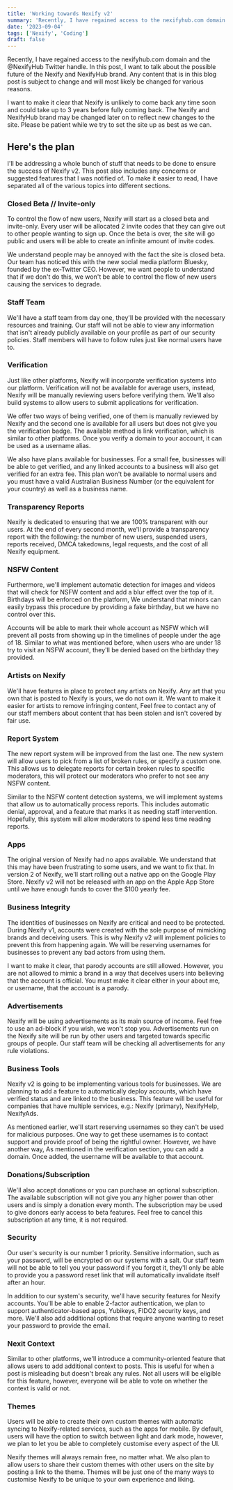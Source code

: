 ```yaml
---
title: 'Working towards Nexify v2'
summary: 'Recently, I have regained access to the nexifyhub.com domain and the @NexifyHub Twitter handle. Let’s talk about the future of NexifyHub.'
date: '2023-09-04'
tags: ['Nexify', 'Coding']
draft: false
---
```


Recently, I have regained access to the nexifyhub.com domain and the @NexifyHub Twitter handle. In this post, I want to talk about the possible future of the Nexify and NexifyHub brand. Any content that is in this blog post is subject to change and will most likely be changed for various reasons.

I want to make it clear that Nexify is unlikely to come back any time soon and could take up to 3 years before fully coming back. The Nexify and NexifyHub brand may be changed later on to reflect new changes to the site. Please be patient while we try to set the site up as best as we can.

## Here's the plan

I'll be addressing a whole bunch of stuff that needs to be done to ensure the success of Nexify v2. This post also includes any concerns or suggested features that I was notified of. To make it easier to read, I have separated all of the various topics into different sections.

### Closed Beta // Invite-only

To control the flow of new users, Nexify will start as a closed beta and invite-only. Every user will be allocated 2 invite codes that they can give out to other people wanting to sign up. Once the beta is over, the site will go public and users will be able to create an infinite amount of invite codes.

We understand people may be annoyed with the fact the site is closed beta. Our team has noticed this with the new social media platform Bluesky, founded by the ex-Twitter CEO. However, we want people to understand that if we don't do this, we won't be able to control the flow of new users causing the services to degrade.

### Staff Team

We'll have a staff team from day one, they'll be provided with the necessary resources and training. Our staff will not be able to view any information that isn't already publicly available on your profile as part of our security policies. Staff members will have to follow rules just like normal users have to.

### Verification

Just like other platforms, Nexify will incorporate verification systems into our platform. Verification will not be available for average users, instead, Nexify will be manually reviewing users before verifying them. We'll also build systems to allow users to submit applications for verification.

We offer two ways of being verified, one of them is manually reviewed by Nexify and the second one is available for all users but does not give you the verification badge. The available method is link verification, which is similar to other platforms. Once you verify a domain to your account, it can be used as a username alias.

We also have plans available for businesses. For a small fee, businesses will be able to get verified, and any linked accounts to a business will also get verified for an extra fee. This plan won't be available to normal users and you must have a valid Australian Business Number (or the equivalent for your country) as well as a business name.

### Transparency Reports

Nexify is dedicated to ensuring that we are 100% transparent with our users. At the end of every second month, we'll provide a transparency report with the following: the number of new users, suspended users, reports received, DMCA takedowns, legal requests, and the cost of all Nexify equipment.

### NSFW Content

Furthermore, we'll implement automatic detection for images and videos that will check for NSFW content and add a blur effect over the top of it. Birthdays will be enforced on the platform, We understand that minors can easily bypass this procedure by providing a fake birthday, but we have no control over this.

Accounts will be able to mark their whole account as NSFW which will prevent all posts from showing up in the timelines of people under the age of 18. Similar to what was mentioned before, when users who are under 18 try to visit an NSFW account, they'll be denied based on the birthday they provided.

### Artists on Nexify

We'll have features in place to protect any artists on Nexify. Any art that you own that is posted to Nexify is yours, we do not own it. We want to make it easier for artists to remove infringing content, Feel free to contact any of our staff members about content that has been stolen and isn't covered by fair use.

### Report System

The new report system will be improved from the last one. The new system will allow users to pick from a list of broken rules, or specify a custom one. This allows us to delegate reports for certain broken rules to specific moderators, this will protect our moderators who prefer to not see any NSFW content.

Similar to the NSFW content detection systems, we will implement systems that allow us to automatically process reports. This includes automatic denial, approval, and a feature that marks it as needing staff intervention. Hopefully, this system will allow moderators to spend less time reading reports.

### Apps

The original version of Nexify had no apps available. We understand that this may have been frustrating to some users, and we want to fix that. In version 2 of Nexify, we'll start rolling out a native app on the Google Play Store. Nexify v2 will not be released with an app on the Apple App Store until we have enough funds to cover the $100 yearly fee.

### Business Integrity

The identities of businesses on Nexify are critical and need to be protected. During Nexify v1, accounts were created with the sole purpose of mimicking brands and deceiving users. This is why Nexify v2 will implement policies to prevent this from happening again. We will be reserving usernames for businesses to prevent any bad actors from using them.

I want to make it clear, that parody accounts are still allowed. However, you are not allowed to mimic a brand in a way that deceives users into believing that the account is official. You must make it clear either in your about me, or username, that the account is a parody.

### Advertisements

Nexify will be using advertisements as its main source of income. Feel free to use an ad-block if you wish, we won't stop you. Advertisements run on the Nexify site will be run by other users and targeted towards specific groups of people. Our staff team will be checking all advertisements for any rule violations.

### Business Tools

Nexify v2 is going to be implementing various tools for businesses. We are planning to add a feature to automatically deploy accounts, which have verified status and are linked to the business. This feature will be useful for companies that have multiple services, e.g.: Nexify (primary), NexifyHelp, NexifyAds.

As mentioned earlier, we'll start reserving usernames so they can't be used for malicious purposes. One way to get these usernames is to contact support and provide proof of being the rightful owner. However, we have another way, As mentioned in the verification section, you can add a domain. Once added, the username will be available to that account.

### Donations/Subscription

We'll also accept donations or you can purchase an optional subscription. The available subscription will not give you any higher power than other users and is simply a donation every month. The subscription may be used to give donors early access to beta features. Feel free to cancel this subscription at any time, it is not required.

### Security

Our user's security is our number 1 priority. Sensitive information, such as your password, will be encrypted on our systems with a salt. Our staff team will not be able to tell you your password if you forget it, they'll only be able to provide you a password reset link that will automatically invalidate itself after an hour.

In addition to our system's security, we'll have security features for Nexify accounts. You'll be able to enable 2-factor authentication, we plan to support authenticator-based apps, Yubikeys, FIDO2 security keys, and more. We'll also add additional options that require anyone wanting to reset your password to provide the email.

### Nexit Context

Similar to other platforms, we'll introduce a community-oriented feature that allows users to add additional context to posts. This is useful for when a post is misleading but doesn't break any rules. Not all users will be eligible for this feature, however, everyone will be able to vote on whether the context is valid or not.

### Themes

Users will be able to create their own custom themes with automatic syncing to Nexify-related services, such as the apps for mobile. By default, users will have the option to switch between light and dark mode, however, we plan to let you be able to completely customise every aspect of the UI.

Nexify themes will always remain free, no matter what. We also plan to allow users to share their custom themes with other users on the site by posting a link to the theme. Themes will be just one of the many ways to customise Nexify to be unique to your own experience and liking.
